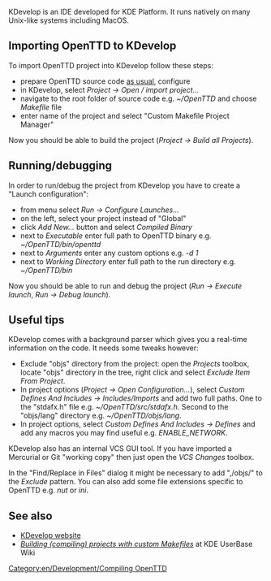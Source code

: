 [[Category:en/Development/Compiling OpenTTD]]

KDevelop is an IDE developed for KDE Platform. It runs natively on many Unix-like systems including MacOS.

== Importing OpenTTD to KDevelop ==
To import OpenTTD project into KDevelop follow these steps:
* prepare OpenTTD source code [[en/Archive/Compilation and Ports/Compiling on GNU∕Linux and 🟉BSD|as usual]], configure
* in KDevelop, select ''Project -> Open / import project...''
* navigate to the root folder of source code e.g. ''~/OpenTTD'' and choose ''Makefile'' file
* enter name of the project and select "Custom Makefile Project Manager"
Now you should be able to build the project (''Project -> Build all Projects'').

== Running/debugging ==
In order to run/debug the project from KDevelop you have to create a "Launch configuration":
* from menu select ''Run -> Configure Launches...''
* on the left, select your project instead of "Global"
* click ''Add New...'' button and select ''Compiled Binary''
* next to ''Executable'' enter full path to OpenTTD binary e.g. ''~/OpenTTD/bin/openttd''
* next to ''Arguments'' enter any custom options e.g. ''-d 1''
* next to ''Working Directory'' enter full path to the run directory e.g. ''~/OpenTTD/bin''
Now you should be able to run and debug the project (''Run -> Execute launch'', ''Run -> Debug launch'').

== Useful tips ==
KDevelop comes with a background parser which gives you a real-time information on the code. It needs some tweaks however:
* Exclude "objs" directory from the project: open the ''Projects'' toolbox, locate "objs" directory in the tree, right click and select ''Exclude Item From Project''.
* In project options (''Project -> Open Configuration...''), select ''Custom Defines And Includes -> Includes/Imports'' and add two full paths. One to the "stdafx.h" file e.g. ''~/OpenTTD/src/stdafx.h''. Second to the "objs/lang" directory e.g. ''~/OpenTTD/objs/lang''.
* In project options, select ''Custom Defines And Includes -> Defines'' and add any macros you may find useful e.g. ''ENABLE_NETWORK''.

KDevelop also has an internal VCS GUI tool. If you have imported a Mercurial or Git "working copy" then just open the ''VCS Changes'' toolbox.

In the "Find/Replace in Files" dialog it might be necessary to add ",/objs/" to the ''Exclude'' pattern. You can also add some file extensions specific to OpenTTD e.g. ''nut'' or ''ini''.

== See also ==
*[http://www.kdevelop.org/ KDevelop website]
*[http://userbase.kde.org/KDevelop4/Manual/Building_%28compiling%29_projects_with_custom_Makefiles ''Building (compiling) projects with custom Makefiles''] at KDE UserBase Wiki